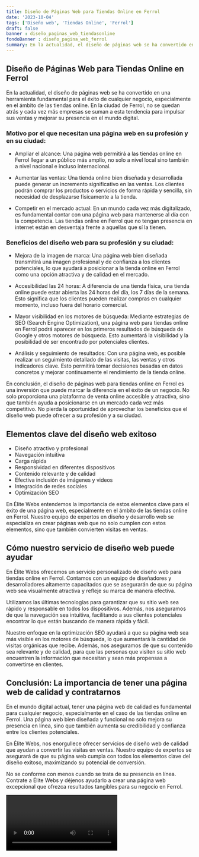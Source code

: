 ```yaml
---
title: Diseño de Páginas Web para Tiendas Online en Ferrol
date: '2023-10-04'
tags: ['Diseño web', 'Tiendas Online', 'Ferrol']
draft: false
banner : diseño_paginas_web_tiendasonline
fondoBanner : diseño_pagina_web_ferrol
summary: En la actualidad, el diseño de páginas web se ha convertido en una herramienta fundamental para el éxito de cualquier negocio, especialmente en el ámbito de las tiendas online. En la ciudad de Ferrol, no se quedan atrás y cada vez más empresas se suman a esta tendencia para impulsar sus ventas y mejorar su presencia en el mundo digital.
---
```


## Diseño de Páginas Web para Tiendas Online en Ferrol

En la actualidad, el diseño de páginas web se ha convertido en una herramienta fundamental para el éxito de cualquier negocio, especialmente en el ámbito de las tiendas online. En la ciudad de Ferrol, no se quedan atrás y cada vez más empresas se suman a esta tendencia para impulsar sus ventas y mejorar su presencia en el mundo digital.

### Motivo por el que necesitan una página web en su profesión y en su ciudad:

- Ampliar el alcance: Una página web permitirá a las tiendas online en Ferrol llegar a un público más amplio, no solo a nivel local sino también a nivel nacional e incluso internacional.

- Aumentar las ventas: Una tienda online bien diseñada y desarrollada puede generar un incremento significativo en las ventas. Los clientes podrán comprar los productos o servicios de forma rápida y sencilla, sin necesidad de desplazarse físicamente a la tienda.

- Competir en el mercado actual: En un mundo cada vez más digitalizado, es fundamental contar con una página web para mantenerse al día con la competencia. Las tiendas online en Ferrol que no tengan presencia en internet están en desventaja frente a aquellas que sí la tienen.

### Beneficios del diseño web para su profesión y su ciudad:

- Mejora de la imagen de marca: Una página web bien diseñada transmitirá una imagen profesional y de confianza a los clientes potenciales, lo que ayudará a posicionar a la tienda online en Ferrol como una opción atractiva y de calidad en el mercado.

- Accesibilidad las 24 horas: A diferencia de una tienda física, una tienda online puede estar abierta las 24 horas del día, los 7 días de la semana. Esto significa que los clientes pueden realizar compras en cualquier momento, incluso fuera del horario comercial.

- Mayor visibilidad en los motores de búsqueda: Mediante estrategias de SEO (Search Engine Optimization), una página web para tiendas online en Ferrol podrá aparecer en los primeros resultados de búsqueda de Google y otros motores de búsqueda. Esto aumentará la visibilidad y la posibilidad de ser encontrado por potenciales clientes.

- Análisis y seguimiento de resultados: Con una página web, es posible realizar un seguimiento detallado de las visitas, las ventas y otros indicadores clave. Esto permitirá tomar decisiones basadas en datos concretos y mejorar continuamente el rendimiento de la tienda online.

En conclusión, el diseño de páginas web para tiendas online en Ferrol es una inversión que puede marcar la diferencia en el éxito de un negocio. No solo proporciona una plataforma de venta online accesible y atractiva, sino que también ayuda a posicionarse en un mercado cada vez más competitivo. No pierda la oportunidad de aprovechar los beneficios que el diseño web puede ofrecer a su profesión y a su ciudad.

<GifSeo />

<Cta />

## Elementos clave del diseño web exitoso

- Diseño atractivo y profesional
- Navegación intuitiva
- Carga rápida
- Responsividad en diferentes dispositivos
- Contenido relevante y de calidad
- Efectiva inclusión de imágenes y videos
- Integración de redes sociales
- Optimización SEO

En Élite Webs entendemos la importancia de estos elementos clave para el éxito de una página web, especialmente en el ámbito de las tiendas online en Ferrol. Nuestro equipo de expertos en diseño y desarrollo web se especializa en crear páginas web que no solo cumplen con estos elementos, sino que también convierten visitas en ventas.

## Cómo nuestro servicio de diseño web puede ayudar

En Élite Webs ofrecemos un servicio personalizado de diseño web para tiendas online en Ferrol. Contamos con un equipo de diseñadores y desarrolladores altamente capacitados que se asegurarán de que su página web sea visualmente atractiva y refleje su marca de manera efectiva.

Utilizamos las últimas tecnologías para garantizar que su sitio web sea rápido y responsable en todos los dispositivos. Además, nos aseguramos de que la navegación sea intuitiva, facilitando a sus clientes potenciales encontrar lo que están buscando de manera rápida y fácil.

Nuestro enfoque en la optimización SEO ayudará a que su página web sea más visible en los motores de búsqueda, lo que aumentará la cantidad de visitas orgánicas que recibe. Además, nos aseguramos de que su contenido sea relevante y de calidad, para que las personas que visiten su sitio web encuentren la información que necesitan y sean más propensas a convertirse en clientes.

## Conclusión: La importancia de tener una página web de calidad y contratarnos

En el mundo digital actual, tener una página web de calidad es fundamental para cualquier negocio, especialmente en el caso de las tiendas online en Ferrol. Una página web bien diseñada y funcional no solo mejora su presencia en línea, sino que también aumenta su credibilidad y confianza entre los clientes potenciales.

En Élite Webs, nos enorgullece ofrecer servicios de diseño web de calidad que ayudan a convertir las visitas en ventas. Nuestro equipo de expertos se asegurará de que su página web cumpla con todos los elementos clave del diseño exitoso, maximizando su potencial de conversión.

No se conforme con menos cuando se trata de su presencia en línea. Contrate a Élite Webs y déjenos ayudarlo a crear una página web excepcional que ofrezca resultados tangibles para su negocio en Ferrol.

<Video />

<CtaBot job='Tiendas Online' city='Ferrol'/>

<Gmaps query='Ferrol+españa+maps' />